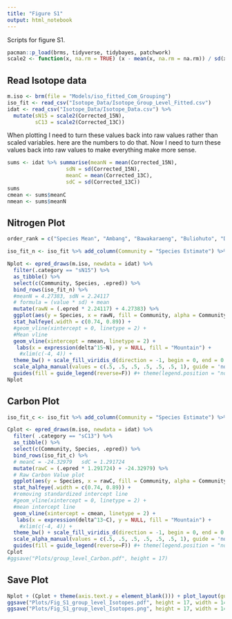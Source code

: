 ```yaml
---
title: "Figure S1"
output: html_notebook
---
```


Scripts for figure S1. 

```r
pacman::p_load(brms, tidyverse, tidybayes, patchwork)
scale2 <- function(x, na.rm = TRUE) (x - mean(x, na.rm = na.rm)) / sd(x, na.rm)
```

## Read Isotope data
```r
m.iso <- brm(file = "Models/iso_fitted_Com_Grouping")
iso_fit <- read_csv("Isotope_Data/Isotope_Group_Level_Fitted.csv")
idat <- read_csv("Isotope_Data/Isotope_Data.csv") %>% 
  mutate(sN15 = scale2(Corrected_15N),
         sC13 = scale2(Corrected_13C)) 
```

When plotting I need to turn these values back into raw values rather than scaled variables. here are the numbers to do that.
Now I need to turn these values back into raw values to make everything make more sense.

```r
sums <- idat %>% summarise(meanN = mean(Corrected_15N),
                   sdN = sd(Corrected_15N),
                   meanC = mean(Corrected_13C),
                   sdC = sd(Corrected_13C))
sums
cmean <- sums$meanC
nmean <- sums$meanN
```

## Nitrogen Plot
```r
order_rank = c("Species Mean", "Ambang", "Bawakaraeng", "Buliohuto", "Dako", "Gandangdewata", "Latimojong")

iso_fit_n <- iso_fit %>% add_column(Community = "Species Estimate") %>% mutate(.epred = sN15) %>% as_tibble() %>%  select(c(Community, Species, .epred)) 

Nplot <- epred_draws(m.iso, newdata = idat) %>%  
  filter(.category == "sN15") %>% 
  as_tibble() %>% 
  select(c(Community, Species, .epred)) %>% 
  bind_rows(iso_fit_n) %>%
  #meanN = 4.27383, sdN = 2.24117
  # formula = (value * sd) + mean
  mutate(rawN = (.epred * 2.24117) + 4.27383) %>% 
  ggplot(aes(y = Species, x = rawN, fill = Community, alpha = Community)) +
  stat_halfeye(.width = c(0.74, 0.89)) +
  #geom_vline(xintercept = 0, linetype = 2) +
  #Mean vline
  geom_vline(xintercept = nmean, linetype = 2) +
   labs(x = expression(delta^15~N), y = NULL, fill = "Mountain") +
    #xlim(c(-4, 4)) + 
  theme_bw() + scale_fill_viridis_d(direction = -1, begin = 0, end = 0.9, option = "A") +
  scale_alpha_manual(values = c(.5, .5, .5, .5, .5, .5, 1), guide = 'none') +
  guides(fill = guide_legend(reverse=F)) #+ theme(legend.position = "none") 
Nplot
```

## Carbon Plot

```r
iso_fit_c <- iso_fit %>% add_column(Community = "Species Estimate") %>% mutate(.epred = sC13) %>% as_tibble() %>%  select(c(Community, Species, .epred)) 

Cplot <- epred_draws(m.iso, newdata = idat) %>%  
  filter( .category == "sC13") %>% 
  as_tibble() %>% 
  select(c(Community, Species, .epred)) %>% 
  bind_rows(iso_fit_c) %>% 
  # meanC = -24.32979	sdC = 1.291724	
  mutate(rawC = (.epred * 1.291724) + -24.32979) %>%
  # Raw Carbon Value plot
  ggplot(aes(y = Species, x = rawC, fill = Community, alpha = Community)) +
  stat_halfeye(.width = c(0.74, 0.89)) +
  #removing standardized intercept line
  #geom_vline(xintercept = 0, linetype = 2) +
  #mean intercept line
  geom_vline(xintercept = cmean, linetype = 2) +
   labs(x = expression(delta^13~C), y = NULL, fill = "Mountain") +
    #xlim(c(-4, 4)) + 
  theme_bw() + scale_fill_viridis_d(direction = -1, begin = 0, end = 0.9, option = "A") +
  scale_alpha_manual(values = c(.5, .5, .5, .5, .5, .5, 1), guide = 'none') +
  guides(fill = guide_legend(reverse=F)) #+ theme(legend.position = "none") 
Cplot
#ggsave("Plots/group_level_Carbon.pdf", height = 17)
```

## Save Plot
```r
Nplot + (Cplot + theme(axis.text.y = element_blank())) + plot_layout(guides = "collect")
ggsave("Plots/Fig_S1_group_level_Isotopes.pdf", height = 17, width = 14)
ggsave("Plots/Fig_S1_group_level_Isotopes.png", height = 17, width = 14)
```